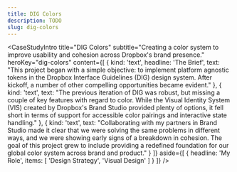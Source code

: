 ```yaml
---
title: DIG Colors
description: TODO
slug: dig-colors
---
```


<CaseStudyIntro
    title="DIG Colors"
    subtitle="Creating a color system to improve usability and cohesion across Dropbox's brand presence."
    heroKey="dig-colors"
    content={[
        {
            kind: 'text',
            headline: 'The Brief',
            text: "This project began with a simple objective: to implement platform agnostic tokens in the Dropbox Interface Guidelines (DIG) design system. After kickoff, a number of other compelling opportunities became evident."
        }, {
            kind: 'text',
            text: "The previous iteration of DIG was robust, but missing a couple of key features with regard to color. While the Visual Identity System (VIS) created by Dropbox's Brand Studio provided plenty of options, it fell short in terms of support for accessible color pairings and interactive state handling."
        }, {
            kind: 'text',
            text: "Collaborating with my partners in Brand Studio made it clear that we were solving the same problems in different ways, and we were showing early signs of a breakdown in cohesion. The goal of this project grew to include providing a redefined foundation for our global color system across brand and product."
        }
    ]}
    aside={[
        {
            headline: 'My Role',
            items: [
                'Design Strategy',
                'Visual Design'
            ]
        }
    ]}
/>
